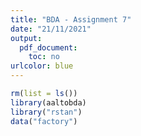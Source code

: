 ```yaml
---
title: "BDA - Assignment 7"
date: "21/11/2021"
output: 
  pdf_document: 
    toc: no
urlcolor: blue
---
```


```r
rm(list = ls())
library(aaltobda)
library("rstan")
data("factory")
```
